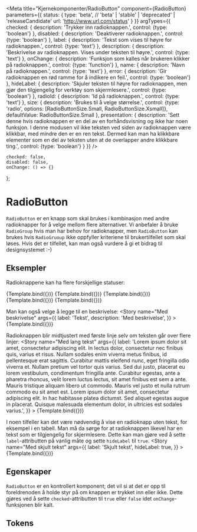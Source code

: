 
<Meta
    title="Kjernekomponenter/RadioButton"
    component={RadioButton}
    parameters={{
        status: {
            type: 'beta', // 'beta' | 'stable' | 'deprecated' | 'releaseCandidate'
            url: 'http://www.url.com/status'
        }
    }}
    argTypes={{
        checked: {
            description: 'Trykker inn radioknappen.',
            control: {type: 'boolean'}
        },
        disabled: {
            description: 'Deaktiverer radioknappen.',
            control: {type: 'boolean'}
        },
        label: {
            description: 'Tekst som vises til høyre for radioknappen.',
            control: {type: 'text'}
        },
        description: {
            description: 'Beskrivelse av radioknappen. Vises under teksten til høyre.',
            control: {type: 'text'}
        },
        onChange: {
            description: 'Funksjon som kalles når brukeren klikker på radioknappen.',
            control: {type: 'function'}
        },
        name: {
            description: 'Navn på radioknappen.',
            control: {type: 'text'}
        },
        error: {
            description: 'Gir radioknappen en rød ramme for å indikere en feil.',
            control: {type: 'boolean'}
        },
        hideLabel: {
            description: 'Skjuler teksten til høyre for radioknappen, men gjør den tilgjengelig for verktøy som skjermlesere.',
            control: {type: 'boolean'}
        },
        radioId: {
            description: 'Id på radioknappen.',
            control: {type: 'text'}
        },
        size: {
            description: 'Brukes til å velge størrelse.',
            control: {type: 'radio', options: [RadioButtonSize.Small, RadioButtonSize.Xsmall]},
            defaultValue: RadioButtonSize.Small
        },
        presentation: {
            description: 'Sett denne hvis radioknappen er en del av en forhåndsvisning og ikke har noen funksjon. I denne modusen vil ikke teksten ved siden av radioknappen være klikkbar, med mindre den er en ren tekst. Dermed kan man ha klikkbare elementer som en del av teksten uten at de overlapper andre klikkbare ting.',
            control: {type: 'boolean'}
        }
    }}
/>

    checked: false,
    disabled: false,
    onChange: () => {}
};

# RadioButton

<BetaBlock />

`RadioButton` er en knapp som skal brukes i kombinasjon med andre radioknapper for å velge mellom flere alternativer.
Vi anbefaler å bruke `RadioGroup` hvis man har behov for radioknapper,
men `RadioButton` kan brukes hvis `RadioGruoup` ikke oppfyller kriteriene til brukertilfellet som skal løses.
Hvis det er tilfellet, kan man også vurdere å gi et bidrag til designsystemet :-)

## Eksempler

Radioknappene kan ha flere forskjellige statuser:

<Canvas>
    <Story
        name="Normal"
        args={{
            label: 'Normal',
        }}
    >
        {Template.bind({})}
    </Story>
    <Story
        name="Avkrysset"
        args={{
            checked: true,
            label: 'Avkrysset',
        }}
    >
        {Template.bind({})}
    </Story>
    <Story
        name="Feil"
        args={{
            checked: false,
            error: true,
            label: 'Feil',
        }}
    >
        {Template.bind({})}
    </Story>
    <Story
        name="Kompakt"
        args={{
            size: RadioButtonSize.Xsmall,
            label: 'Kompakt',
        }}
    >
        {Template.bind({})}
    </Story>
    <Story
        name="Deaktivert"
        args={{
            disabled: true,
            label: 'Deaktivert',
        }}
    >
        {Template.bind({})}
    </Story>
</Canvas>

Man kan også velge å legge til en beskrivelse:
<Canvas>
    <Story
        name="Med beskrivelse"
        args={{
            label: 'Tekst',
            description: 'Med beskrivelse',
        }}
    >
        {Template.bind({})}
    </Story>
</Canvas>

Radioknappen blir midtjustert med første linje selv om teksten går over flere linjer:
<Canvas>
    <Story
        name="Med lang tekst"
        args={{
            label: 'Lorem ipsum dolor sit amet, consectetur adipiscing elit. In lectus dolor, consectetur nec finibus quis, varius et risus. Nullam sodales enim viverra metus finibus, id pellentesque erat sagittis. Curabitur mattis eleifend nunc, eget fringilla odio viverra et. Nullam pretium vel tortor quis varius. Sed dui justo, placerat eu lorem vestibulum, condimentum fringilla ante. Curabitur egestas, ante a pharetra rhoncus, velit lorem luctus lectus, sit amet finibus est sem a ante. Mauris tristique aliquam libero ut commodo. Mauris vel justo et nulla rutrum commodo eu sit amet est. Lorem ipsum dolor sit amet, consectetur adipiscing elit. In hac habitasse platea dictumst. Sed aliquet egestas augue in placerat. Quisque malesuada elementum dolor, in ultricies est sodales varius.',
        }}
    >
        {Template.bind({})}
    </Story>
</Canvas>

I noen tilfeller kan det være nødvendig å vise en radioknapp uten tekst, for eksempel i en tabell.
Man må da sørge for at radioknappen likevel har en tekst som er tilgjengelig for skjermlesere.
Dette kan man gjøre ved å sette `label`-attributten på vanlig måte og sette `hideLabel` til `true`.
<Canvas>
    <Story
        name="Med skjult tekst"
        args={{
            label: 'Skjult tekst',
            hideLabel: true,
        }}
    >
        {Template.bind({})}
    </Story>
</Canvas>

## Egenskaper
`RadioButton` er en kontrollert komponent; det vil si at det er opp til foreldrenoden å holde styr på om knappen er trykket inn eller ikke.
Dette gjøres ved å sette `checked`-attributten til `true` eller `false` idet `onChange`-funksjonen blir kalt.
<ArgsTable story="Normal"/>

## Tokens
<TokensTable
    jsonKey='component.radio_button'
    componentName='radio_button'
    showPreview={false}
    description
/>
